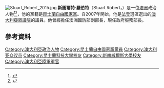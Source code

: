 [[File:Stuart_Robert_2015.jpg|thumb]]
'''斯圖爾特·羅伯特'''（Stuart Robert，{{bd|1970年|12月11日}}）是一位[[澳洲|澳洲]]政治人物<ref>{{cite news|title=Tony Abbott's cabinet and outer ministry|url=http://www.smh.com.au/federal-politics/political-news/tony-abbotts-cabinet-and-outer-ministry-20130916-2tuma.html|accessdate=16 September 2013|newspaper=[[The_Sydney_Morning_Herald|The Sydney Morning Herald]]|date=16 September 2013|agency=[[Australian_Associated_Press|AAP]]|archive-date=2017-08-06|archive-url=https://web.archive.org/web/20170806191147/http://www.smh.com.au/federal-politics/political-news/tony-abbotts-cabinet-and-outer-ministry-20130916-2tuma.html|dead-url=no}}</ref><ref name=dpmc>{{cite web |url=http://www.dpmc.gov.au/parliamentary/docs/ministry_list_20130918.pdf |format=PDF |title=Abbott Ministry |work=[[Department_of_the_Prime_Minister_and_Cabinet_(Australia)|Department of the Prime Minister and Cabinet]] |publisher=[[Commonwealth_of_Australia|Commonwealth of Australia]] |date=18 September 2013 |accessdate=22 September 2013 |deadurl=yes |archiveurl=https://web.archive.org/web/20130926165842/http://www.dpmc.gov.au/parliamentary/docs/ministry_list_20130918.pdf |archivedate=2013年9月26日 }}</ref>，他的黨籍是[[昆士蘭自由國家黨|昆士蘭自由國家黨]]。自2007年開始，他是[[法登_(澳大利亞國會選區)|法登]]選區選出的[[澳大利亞眾議院|澳大利亞眾議院]]的議員。他曾經擔任澳洲國防部副部長，現任政府服務部長。

==參考資料==
{{Reflist}}
{{DEFAULTSORT:Robert, Stuart}}
[[Category:澳大利亞政治人物|Category:澳大利亞政治人物]]
[[Category:昆士蘭自由國家黨黨員|Category:昆士蘭自由國家黨黨員]]
[[Category:澳大利亚众议员|Category:澳大利亚众议员]]
[[Category:昆士蘭科技大學校友|Category:昆士蘭科技大學校友]]
[[Category:新南威爾斯大學校友|Category:新南威爾斯大學校友]]
[[Category:澳大利亞陸軍軍官|Category:澳大利亞陸軍軍官]]